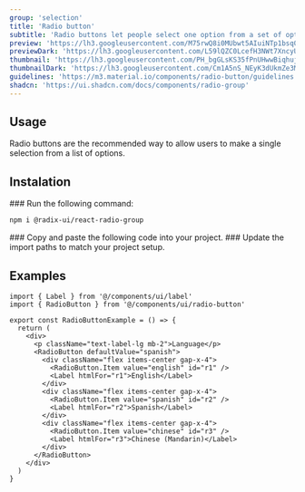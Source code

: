 ```yaml
---
group: 'selection'
title: 'Radio button'
subtitle: 'Radio buttons let people select one option from a set of options'
preview: 'https://lh3.googleusercontent.com/M75rwQ8i0MUbwt5AIuiNTp1bsq0mPOl9z9zowpnccfMhNGdXGyxhWbdA6XmD4YjL0ve4CYsBw1TdFkMpKdV48dzGoclrmDUnmD7CSOWPSli_y7laYA=s00'
previewDark: 'https://lh3.googleusercontent.com/L59lQZC0LcefH3NWt7XncyU5scyC2-nPDHM2gS053sIYH8Loap-i2iMEUN3iQl0V3txSWIZd6zXLae3CB0YTqf-Xc-KpMiC-T2bOIPTxHLLRkjtYaQ8=s0'
thumbnail: 'https://lh3.googleusercontent.com/PH_bgGLsKS35fPnUHwwBiqhujLw9qr1N-IM-l5xyca1kyP0N6K354VZub8ZTTGd2qtbQtI42KnHVIqhquWw1FB88AGkisCkpX0PebrTY4XN13un4H84=w2400'
thumbnailDark: 'https://lh3.googleusercontent.com/Cm1A5nS_NEyK3dUkmZe3MWcnmk41pCFp7K_00xD1R07R36Z52VBAIirw_ewznCPhLjdToyJYzomY7vrb4xQmpXwR7m-R7ezZW6w2QezN_ftQM3Gq7i0=w2400'
guidelines: 'https://m3.material.io/components/radio-button/guidelines'
shadcn: 'https://ui.shadcn.com/docs/components/radio-group'
---
```



## Usage

Radio buttons are the recommended way to allow users to make a single selection from a list of options.

## Instalation

<Steps>

<Step>
### Run the following command:

```bash
npm i @radix-ui/react-radio-group
```

</Step>

<Step>
  ### Copy and paste the following code into your project.
  <ComponentSource name="radio-button" />
</Step>

<Step>
### Update the import paths to match your project setup.

</Step>

</Steps>

## Examples

<ComponentContainer>
  <RadioButtonExample slot='preview' client:visible/>

```tsx
import { Label } from '@/components/ui/label'
import { RadioButton } from '@/components/ui/radio-button'

export const RadioButtonExample = () => {
  return (
    <div>
      <p className="text-label-lg mb-2">Language</p>
      <RadioButton defaultValue="spanish">
        <div className="flex items-center gap-x-4">
          <RadioButton.Item value="english" id="r1" />
          <Label htmlFor="r1">English</Label>
        </div>
        <div className="flex items-center gap-x-4">
          <RadioButton.Item value="spanish" id="r2" />
          <Label htmlFor="r2">Spanish</Label>
        </div>
        <div className="flex items-center gap-x-4">
          <RadioButton.Item value="chinese" id="r3" />
          <Label htmlFor="r3">Chinese (Mandarin)</Label>
        </div>
      </RadioButton>
    </div>
  )
}
```

</ComponentContainer>
